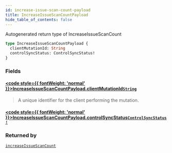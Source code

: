 ```yaml
---
id: increase-issue-scan-count-payload
title: IncreaseIssueScanCountPayload
hide_table_of_contents: false
---
```








Autogenerated return type of IncreaseIssueScanCount

```graphql
type IncreaseIssueScanCountPayload {
  clientMutationId: String
  controlSyncStatus: ControlSyncStatus!
}
```


### Fields

#### [<code style={{ fontWeight: 'normal' }}>IncreaseIssueScanCountPayload.<b>clientMutationId</b></code>](#)<Bullet />[`String`](/api/graphql/documentation/scalars/string) <Badge class="secondary" text="scalar"/>
> A unique identifier for the client performing the mutation.
> 

#### [<code style={{ fontWeight: 'normal' }}>IncreaseIssueScanCountPayload.<b>controlSyncStatus</b></code>](#)<Bullet />[`ControlSyncStatus!`](/api/graphql/documentation/objects/control-sync-status) <Badge class="secondary" text="non-null"/> <Badge class="secondary" text="object"/>
> 
> 



### Returned by

[`increaseIssueScanCount`](/api/graphql/documentation/mutations/increase-issue-scan-count)  <Badge class="secondary" text="mutation"/>



